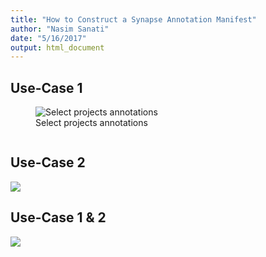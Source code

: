 ```yaml
---
title: "How to Construct a Synapse Annotation Manifest"
author: "Nasim Sanati"
date: "5/16/2017"
output: html_document
---
```


##  Use-Case 1
![Select projects annotations](img/select.png)

```r
```

##  Use-Case 2 
![](img/add.png)


## Use-Case 1 & 2 
![](img/download.png)


